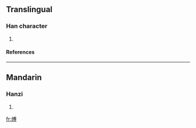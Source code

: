 ==Translingual==
===Han character===
{{Han char|rn=86|rad=火|as=10|sn=14|four=|canj=火戈月戈 (FIBI)}}
# {{defn|Han|sort=火10}}
====References====
{{Han ref|kx=0678.300|dkj=19277|dj=1090.190|hdz=32223.010|uh=717F|ud=29055}}

----
==Mandarin==
===Hanzi===
{{cmn-hanzi|pin=[[bó]] ([[bo2]])|wg=po<sup>2</sup>}}
# {{defn|Mandarin}}

[[fr:煿]]